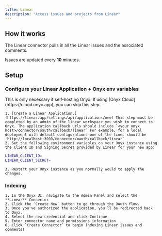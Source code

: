 ```yaml
---
title: Linear
description: "Access issues and projects from Linear"
---
```


## How it works
The Linear connector pulls in all the Linear issues and the associated comments.

Issues are updated every **10** minutes.

## Setup

### Configure your Linear Application + Onyx env variables

<Info>
  This is only necessary if self-hosting Onyx. If using [Onyx
  Cloud](https://cloud.onyx.app), you can skip this step.
</Info>

    1. [Create a Linear Application.](https://linear.app/settings/api/applications/new) This step must be completed by an admin of the linear workspace you wish to connect to Onyx. The application callback urls should include `<your onyx host>/connector/oauth/callback/linear` For example, for a local deployment with default configurations one of the lines should be `http://localhost:3000/connector/oauth/callback/linear`
    2. Set the following environment variables on your Onyx instance using the Client ID and Signing Secret provided by Linear for your new app:

```bash
LINEAR_CLIENT_ID=
LINEAR_CLIENT_SECRET=
```

    3. Restart your Onyx instance as you normally would to apply the changes.

### Indexing

    1. In the Onyx UI, navigate to the Admin Panel and select the **Linear** Connector
    2. Click the `Create New` button to go through the OAuth flow.
    3. Once you've authorized the application, you'll be redirected back to Onyx.
    4. Select the new credential and click Continue
    5. Enter connector name and permissions information
    6. Click `Create Connector` to begin indexing Linear issues and comments!

